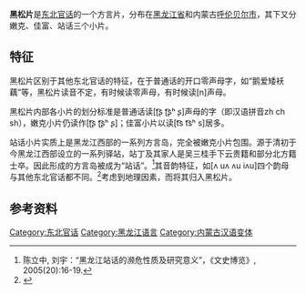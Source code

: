 '''黑松片'''是[[东北官话|东北官话]]的一个方言片，分布在[[黑龙江省|黑龙江省]]和内蒙古[[呼伦贝尔市|呼伦贝尔市]]，其下又分嫩克、佳富、站话三个小片。

== 特征 ==
黑松片区别于其他东北官话的特征，在于普通话的开口零声母字，如“鹅爱矮袄藕”等，黑松片读音不定，有时候读零声母，有时候读[n]声母。

黑松片内部各小片的划分标准是普通话读[ʈ͡ʂ ʈ͡ʂʰ ʂ]声母的字（即汉语拼音zh ch sh），嫩克小片仍读作[ʈ͡ʂ ʈ͡ʂʰ ʂ]；佳富小片以读[t͡s t͡sʰ s]居多。

站话小片实质上是黑龙江西部的一系列方言岛，完全被嫩克小片包围。源于清初于今黑龙江西部设立的一系列驿站，站丁及其家人是吴三桂手下云贵籍和部分北方籍士卒。因此形成的方言岛被成为“站话”。<ref>陈立中, 刘宇：“黑龙江站话的濒危性质及研究意义”，《文史博览》, 2005(20):16-19.</ref>其音韵特征，如[ʌ uʌ ʌu iʌu]四个韵母与其他东北官话都不同。<ref>{{Cite book |title=中国语言地图集: 第2版. 汉语方言卷|publisher=中国社会科学院 |location=北京 |isbn=978-7-100-07054-6 |page=36}}</ref>考虑到地理因素，而将其归入黑松片。

== 参考资料 ==
{{Reflist}}

{{官话}}

[[Category:东北官话|Category:东北官话]]
[[Category:黑龙江语言|Category:黑龙江语言]]
[[Category:内蒙古汉语变体|Category:内蒙古汉语变体]]